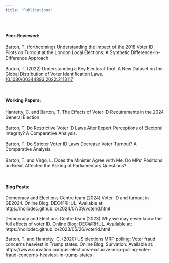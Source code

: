 ```yaml
---
title: "Publications"
---
```

<br>

#### Peer-Reviewed:
Barton, T. (forthcoming) Understanding the Impact of the 2018 Voter ID Pilots on Turnout at the London Local Elections: A Synthetic Difference-in-Difference Approach. 
<br>
<br>
Barton, T. (2022) Understanding a Key Electoral Tool: A New Dataset on the Global 
Distribution of Voter Identification Laws.
[10.1080/00344893.2022.2113117](https://www.tandfonline.com/doi/full/10.1080/00344893.2022.2113117)

<br>

#### Working Papers:
Hanretty, C. and Barton, T. The Effects of Voter ID Requirements in the 2024 General Election
<br>
<br>
Barton, T. Do Restrictive Voter ID Laws Alter Expert Perceptions of Electoral Integrity? A Comparative Analysis.
<br>
<br>
Barton, T. Do Stricter Voter ID Laws Decrease Voter Turnout? A Comparative Analysis.
<br>
<br>
Barton, T. and Virgo, L. Does the Minister Agree with Me: Do MPs’ Positions on Brexit Affected the Asking of Parliamentary Questions?

<br>

#### Blog Posts:
Democracy and Elections Centre team (2024) Voter ID and turnout in GE2024. Online Blog: DEC@RHUL. Available at:
https://hollodec.github.io/2024/07/09/voterid.html

Democracy and Elections Centre team (2023) Why we may never know the full 
effects of voter ID. Online Blog: DEC@RHUL. Available at: 
https://hollodec.github.io/2023/05/26/voterid.html 

Barton, T. and Hanretty, C. (2020) US elections MRP polling: Voter fraud concerns 
heaviest in Trump states. Online Blog: Survation. Available at: 
https://www.survation.com/us-elections-exclusive-mrp-polling-voter-fraud-concerns-heaviest-in-trump-states